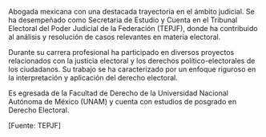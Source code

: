 Abogada mexicana con una destacada trayectoria en el ámbito judicial. Se ha desempeñado como Secretaria de Estudio y Cuenta en el Tribunal Electoral del Poder Judicial de la Federación (TEPJF), donde ha contribuido al análisis y resolución de casos relevantes en materia electoral.

Durante su carrera profesional ha participado en diversos proyectos relacionados con la justicia electoral y los derechos político-electorales de los ciudadanos. Su trabajo se ha caracterizado por un enfoque riguroso en la interpretación y aplicación del derecho electoral.

Es egresada de la Facultad de Derecho de la Universidad Nacional Autónoma de México (UNAM) y cuenta con estudios de posgrado en Derecho Electoral.

[Fuente: TEPJF]
